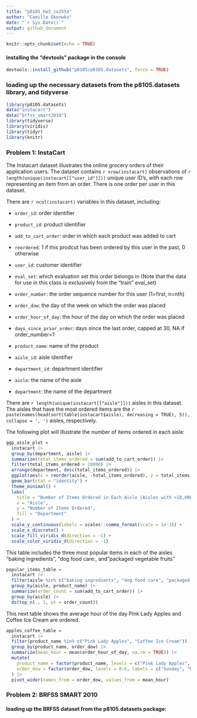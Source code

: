 ```yaml
---
title: "p8105_hw3_co2554"
author: "Camille Okonwko"
date: "`r Sys.Date()`"
output: github_document
---
```


```r
knitr::opts_chunk$set(echo = TRUE)
```



#### installing the "devtools" package in the console
```r
devtools::install_github("p8105/p8105.datasets", force = TRUE)
```

### loading up the necessary datasets from the p8105.datasets library, and tidyverse
```r
library(p8105.datasets)
data("instacart")
data("brfss_smart2010")
library(tidyverse)
library(viridis)
library(tidyr)
library(knitr)
```

### Problem 1: InstaCart

The Instacart dataset illustrates the online grocery orders of their application users. The dataset contains `r nrow(instacart)` observations of `r length(unique(instacart[["user_id"]]))` unique user ID's, with each row representing an item from an order. There is one order per user in this dataset. 

There are `r ncol(instacart)` variables in this dataset, including:

* `order_id`: order identifier

* `product_id`: product identifier

* `add_to_cart_order`: order in which each product was added to cart

* `reordered`: 1 if this prodcut has been ordered by this user in the past, 0 otherwise

* `user_id`: customer identifier

* `eval_set`: which evaluation set this order belongs in (Note that the data for use in this class is exclusively from the “train” eval_set)

* `order_number`: the order sequence number for this user (1=first, n=nth)

* `order_dow`: the day of the week on which the order was placed

* `order_hour_of_day`: the hour of the day on which the order was placed

* `days_since_prior_order`: days since the last order, capped at 30, NA if order_number=1

* `product_name`: name of the product

* `aisle_id`: aisle identifier

* `department_id`: department identifier

* `aisle`: the name of the aisle

* `department`: the name of the department

There are `r length(unique(instacart[["aisle"]]))` aisles in this dataset. The aisles that have the most ordered items are the `r paste(names(head(sort(table(instacart$aisle), decreasing = TRUE), 5)), collapse = ', ')` aisles, respectively. 


The following plot will illustrate the number of items ordered in each aisle: 

```r
ggp_aisle_plot =
  instacart |>
  group_by(department, aisle) |>
  summarize(total_items_ordered = sum(add_to_cart_order)) |>
  filter(total_items_ordered > 10000) |>
  arrange(department, desc(total_items_ordered)) |>
  ggplot(aes(x = reorder(aisle, -total_items_ordered), y = total_items_ordered, fill = department)) +
  geom_bar(stat = "identity") +
  theme_minimal() +
  labs(
    title = "Number of Items Ordered in Each Aisle (Aisles with >10,000 items) - Grouped by Department",
    x = "Aisle",
    y = "Number of Items Ordered",
    fill = "Department"
  ) +
  scale_y_continuous(labels = scales::comma_format(scale = 1e-3)) +
  scale_x_discrete() +
  scale_fill_viridis_d(direction = -1) +
  scale_color_viridis_d(direction = -1)
```


This table includes the three most popular items in each of the aisles "baking ingredients", "dog food care:, and "packaged vegetable fruits"

```r
popular_items_table =
  instacart |>
  filter(aisle %in% c("baking ingredients", "dog food care", "packaged vegetables fruits")) |>
  group_by(aisle, product_name) |>
  summarize(order_count = sum(add_to_cart_order)) |>
  group_by(aisle) |>
  do(top_n(., 3, wt = order_count))
```


This next table shows the average hour of the day Pink Lady Apples and Coffee Ice Cream are ordered.

```r
apples_coffee_table =
  instacart |>
  filter(product_name %in% c("Pink Lady Apples", "Coffee Ice Cream")) |>
  group_by(product_name, order_dow) |>
  summarize(mean_hour = mean(order_hour_of_day, na.rm = TRUE)) |>
  mutate(
    product_name = factor(product_name, levels = c("Pink Lady Apples", "Coffee Ice Cream")),
    order_dow = factor(order_dow, levels = 0:6, labels = c("Sunday", "Monday", "Tuesday", "Wednesday", "Thursday", "Friday", "Saturday"))
  ) |> 
  pivot_wider(names_from = order_dow, values_from = mean_hour)
```




### Problem 2: BRFSS SMART 2010


#### loading up the BRFSS dataset from the p8105.datasets package: